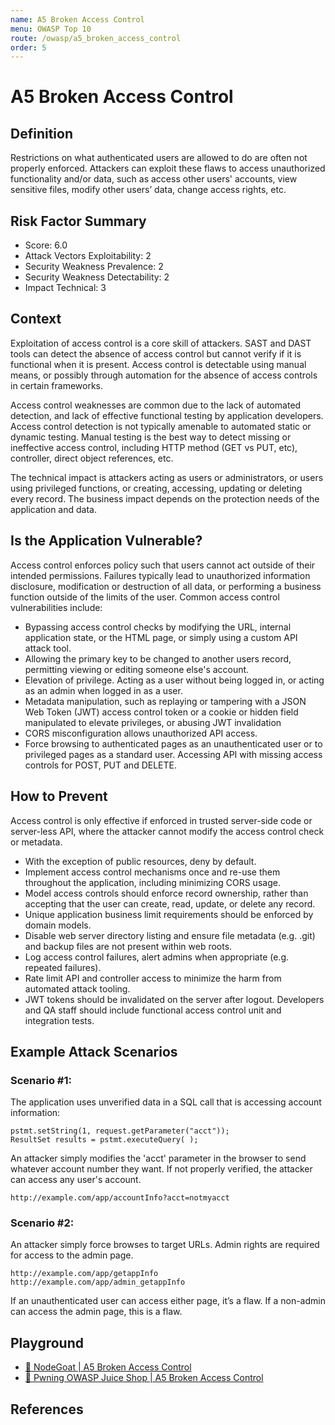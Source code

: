 ```yaml
---
name: A5 Broken Access Control
menu: OWASP Top 10
route: /owasp/a5_broken_access_control
order: 5
---
```


# A5 Broken Access Control


## Definition

Restrictions on what authenticated users are allowed to do are often not properly enforced.
Attackers can exploit these flaws to access unauthorized functionality and/or data, such as access
other users' accounts, view sensitive files, modify other users’ data, change access rights, etc.

## Risk Factor Summary

- Score: 6.0
- Attack Vectors Exploitability: 2
- Security Weakness Prevalence: 2
- Security Weakness Detectability: 2
- Impact Technical: 3

## Context

Exploitation of access control is a
core skill of attackers. SAST and
DAST tools can detect the absence of
access control but cannot verify if it is
functional when it is present. Access
control is detectable using manual
means, or possibly through
automation for the absence of access
controls in certain frameworks.

Access control weaknesses are common due to the
lack of automated detection, and lack of effective
functional testing by application developers.
Access control detection is not typically amenable to
automated static or dynamic testing. Manual testing
is the best way to detect missing or ineffective
access control, including HTTP method (GET vs
PUT, etc), controller, direct object references, etc.

The technical impact is attackers
acting as users or administrators, or
users using privileged functions, or
creating, accessing, updating or
deleting every record.
The business impact depends on the
protection needs of the application
and data.


## Is the Application Vulnerable?

Access control enforces policy such that users cannot act
outside of their intended permissions. Failures typically lead to
unauthorized information disclosure, modification or destruction
of all data, or performing a business function outside of the limits
of the user. Common access control vulnerabilities include:
- Bypassing access control checks by modifying the URL,
internal application state, or the HTML page, or simply using a
custom API attack tool.
- Allowing the primary key to be changed to another users
record, permitting viewing or editing someone else's account.
- Elevation of privilege. Acting as a user without being logged in,
or acting as an admin when logged in as a user.
- Metadata manipulation, such as replaying or tampering with a
JSON Web Token (JWT) access control token or a cookie or
hidden field manipulated to elevate privileges, or abusing JWT
invalidation
- CORS misconfiguration allows unauthorized API access.
- Force browsing to authenticated pages as an unauthenticated
user or to privileged pages as a standard user. Accessing API
with missing access controls for POST, PUT and DELETE.

## How to Prevent

Access control is only effective if enforced in trusted server-side
code or server-less API, where the attacker cannot modify the
access control check or metadata.
- With the exception of public resources, deny by default.
- Implement access control mechanisms once and re-use them
throughout the application, including minimizing CORS usage.
- Model access controls should enforce record ownership, rather
than accepting that the user can create, read, update, or delete
any record.
- Unique application business limit requirements should be
enforced by domain models.
- Disable web server directory listing and ensure file metadata
(e.g. .git) and backup files are not present within web roots.
- Log access control failures, alert admins when appropriate
(e.g. repeated failures).
- Rate limit API and controller access to minimize the harm from
automated attack tooling.
- JWT tokens should be invalidated on the server after logout.
Developers and QA staff should include functional access control
unit and integration tests.

## Example Attack Scenarios

### Scenario #1: 
The application uses unverified data in a SQL call
that is accessing account information:

```
pstmt.setString(1, request.getParameter("acct"));
ResultSet results = pstmt.executeQuery( );
```

An attacker simply modifies the 'acct' parameter in the browser to
send whatever account number they want. If not properly
verified, the attacker can access any user's account.

```
http://example.com/app/accountInfo?acct=notmyacct
```


### Scenario #2: 
An attacker simply force browses to target URLs.
Admin rights are required for access to the admin page.

```
http://example.com/app/getappInfo
http://example.com/app/admin_getappInfo
```

If an unauthenticated user can access either page, it’s a flaw. If a
non-admin can access the admin page, this is a flaw.




## Playground

- [🐐 NodeGoat | A5 Broken Access Control](https://nodegoat.herokuapp.com/tutorial/a5)
- [🧃 Pwning OWASP Juice Shop | A5 Broken Access Control](https://pwning.owasp-juice.shop/part2/broken-access-control.html)


## References